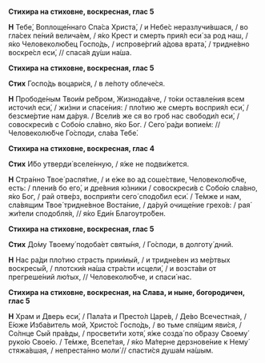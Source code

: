 **Стихира на стиховне, воскресная, глас 5**

**Н** Тебе́, Воплоще́ннаго Спа́са Христа́, / и Небе́с неразлучи́вшася, / во гла́сех пе́ний велича́ем, / я́ко Крест и смерть прия́л еси́ за род наш, / я́ко Человеколю́бец Госпо́дь, / испрове́ргий а́дова врата́, / тридне́вно воскре́сл еси́, // спаса́я ду́ши на́ша.

**Стихира на стиховне, воскресная, глас 5**

**Стих** Госпо́дь воцари́ся, / в ле́поту облече́ся.

**Н** Прободе́ным Твои́м ре́бром, Жизнода́вче, / то́ки оставле́ния всем источи́л еси́, / жи́зни и спасе́ния: / пло́тию же смерть восприя́л еси́, / безсме́ртие нам да́руя. / Всели́в же ся во гроб нас свободи́л еси́, / совоскреси́в с Собо́ю сла́вно, я́ко Бог. / Сего́ ра́ди вопие́м: // Человеколю́бче Го́споди, сла́ва Тебе́.

**Стихира на стиховне, воскресная, глас 4**

**Стих** И́бо утверди́ вселе́нную, / я́же не подви́жется.

**Н** Стра́нно Твое́ распя́тие, / и е́же во ад соше́ствие, Человеколю́бче, есть: / плени́в бо его́, и дре́вния ю́зники / совоскреси́в с Собо́ю сла́вно, я́ко Бог, / рай отве́рз, восприя́ти сего́ сподо́бил еси́. / Те́мже и нам, сла́вящим Твое́ тридне́вное Воста́ние, / да́руй очище́ние грехо́в: / рая́ жи́тели сподобля́я, // я́ко Еди́н Благоутро́бен.

**Стихира на стиховне, воскресная, глас 5**

**Стих** До́му Твоему́ подоба́ет святы́ня, / Го́споди, в долготу́ дний.

**Н** Нас ра́ди пло́тию страсть прии́мый, / и тридне́вен из ме́ртвых воскресы́й, / плотски́я на́ша стра́сти исцели́, / и возста́ви от прегреше́ний лю́тых, // Человеколю́бче, и спаси́ нас.

**Стихира на стиховне, воскресная, на Слава, и ныне, богородичен, глас 5**

**Н** Храм и Дверь еси́, / Пала́та и Престо́л Царе́в, / Де́во Всечестна́я, / Е́юже Изба́витель мой, Христо́с Госпо́дь, / во тьме спя́щим яви́ся, / Со́лнце Сый пра́вды, / просвети́ти хотя́, я́же созда́ по о́бразу Своему́ руко́ю Свое́ю. / Те́мже, Всепе́тая, / я́ко Ма́терне дерзнове́ние к Нему́ стяжа́вшая, / непреста́нно моли́ // спасти́ся душа́м на́шым.
